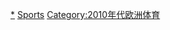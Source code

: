 {{portal box|歐洲|體育運動}}
{{Year by category
| m = 2
| c = 0
| d = 1
| y = 9
| cat = 歐洲體育
| sortkey = 歐洲體育
| in = 
| parent = 各年份歐洲體育
| subcat = 2019年歐洲
}}
[[Category:2019年體育|*]]
[[Category:2019年歐洲|Sports]]
[[Category:2010年代欧洲体育|Category:2010年代欧洲体育]]